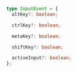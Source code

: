```ts
type InputEvent = {
  altKey?: boolean;

  ctrlKey?: boolean;

  metaKey?: boolean;

  shiftKey?: boolean;

  activeInput?: boolean;
};
```
